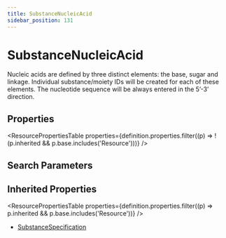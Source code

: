 ```yaml
---
title: SubstanceNucleicAcid
sidebar_position: 131
---
```



# SubstanceNucleicAcid

Nucleic acids are defined by three distinct elements: the base, sugar and linkage. Individual substance/moiety IDs will be created for each of these elements. The nucleotide sequence will be always entered in the 5’-3’ direction.

<Tabs queryString="section">
  <TabItem value="schema" label="Schema" default>

## Properties

<ResourcePropertiesTable
  properties={definition.properties.filter((p) => !(p.inherited && p.base.includes('Resource')))}
/>

## Search Parameters

<SearchParamsTable searchParams={definition.searchParameters} />

## Inherited Properties

<ResourcePropertiesTable properties={definition.properties.filter((p) => p.inherited && p.base.includes('Resource'))} />

  </TabItem>
  <TabItem value="usage" label="Usage">
<div> <a name="scope"> </a> </div>
  </TabItem>


  <TabItem value="referencedBy" label="Referenced By">
<ul><li><a href="/docs/api/fhir/resources/substancespecification">SubstanceSpecification</a></li></ul>
  </TabItem>
</Tabs>
